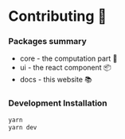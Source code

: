 # Contributing 🙏
### Packages summary
* core - the computation part 🧠
* ui - the react component 📦
* docs - this website 📚

### Development Installation
```bash
yarn
yarn dev
```